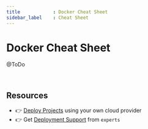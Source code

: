 ```yaml
---
title            : Docker Cheat Sheet
sidebar_label    : Cheat Sheet
---
```


# Docker Cheat Sheet

@ToDo

<br />

## Resources

- 👉 [Deploy Projects](https://deploypro.dev/) using your own cloud provider
- 👉 Get [Deployment Support](https://deploypro.dev/support/) from `experts` 
